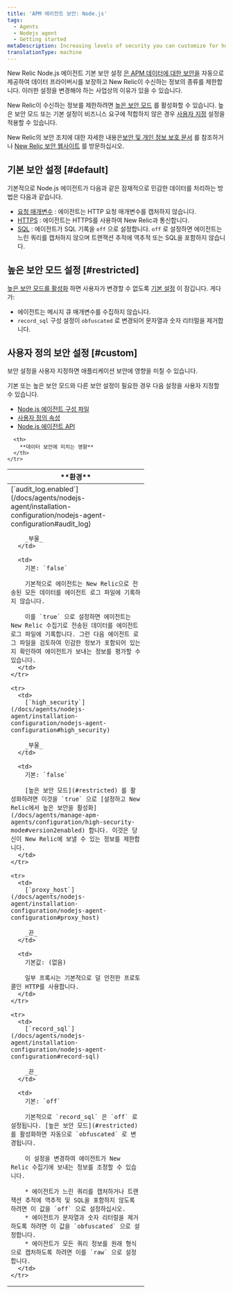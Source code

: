 ```yaml
---
title: 'APM 에이전트 보안: Node.js'
tags:
  - Agents
  - Nodejs agent
  - Getting started
metaDescription: Increasing levels of security you can customize for how your New Relic Node.js agent sends data to New Relic.
translationType: machine
---
```


New Relic Node.js 에이전트 기본 보안 설정 [은 APM 데이터에 대한 보안을](/docs/using-new-relic/new-relic-security/security/apm-agent-data-security) 자동으로 제공하여 데이터 프라이버시를 보장하고 New Relic이 수신하는 정보의 종류를 제한합니다. 이러한 설정을 변경해야 하는 사업상의 이유가 있을 수 있습니다.

New Relic이 수신하는 정보를 제한하려면 [높은 보안 모드](#restricted) 를 활성화할 수 있습니다. 높은 보안 모드 또는 기본 설정이 비즈니스 요구에 적합하지 않은 경우 [사용자 지정](#custom) 설정을 적용할 수 있습니다.

New Relic의 보안 조치에 대한 자세한 내용은[보안 및 개인 정보 보호 문서](/docs/using-new-relic/new-relic-security/security/security-matters-data-privacy-new-relic) 를 참조하거나 [New Relic 보안 웹사이트](https://newrelic.com/security) 를 방문하십시오.

## 기본 보안 설정 [#default]

기본적으로 Node.js 에이전트가 다음과 같은 잠재적으로 민감한 데이터를 처리하는 방법은 다음과 같습니다.

* [요청 매개변수](/docs/agents/nodejs-agent/installation-configuration/nodejs-agent-configuration#params) : 에이전트는 HTTP 요청 매개변수를 캡처하지 않습니다.
* [HTTPS](/docs/agents/nodejs-agent/installation-configuration/nodejs-agent-configuration#ssl) : 에이전트는 HTTPS를 사용하여 New Relic과 통신합니다.
* [SQL](/docs/agents/nodejs-agent/installation-configuration/nodejs-agent-configuration#record-sql) : 에이전트가 SQL 기록을 `off` 으로 설정합니다. `off` 로 설정하면 에이전트는 느린 쿼리를 캡처하지 않으며 트랜잭션 추적에 역추적 또는 SQL을 포함하지 않습니다.

## 높은 보안 모드 설정 [#restricted]

[높은 보안 모드를 활성화](/docs/agents/nodejs-agent/installation-configuration/nodejs-agent-configuration#high_security) 하면 사용자가 변경할 수 없도록 [기본 설정](#default) 이 잠깁니다. 게다가:

* 에이전트는 메시지 큐 매개변수를 수집하지 않습니다.
* `record_sql` 구성 설정이 `obfuscated` 로 변경되어 문자열과 숫자 리터럴을 제거합니다.

## 사용자 정의 보안 설정 [#custom]

<Callout variant="caution">
  보안 설정을 사용자 지정하면 애플리케이션 보안에 영향을 미칠 수 있습니다.
</Callout>

기본 또는 높은 보안 모드와 다른 보안 설정이 필요한 경우 다음 설정을 사용자 지정할 수 있습니다.

* [Node.js 에이전트 구성 파일](/docs/agents/nodejs-agent/installation-configuration/nodejs-agent-configuration)
* [사용자 정의 속성](/docs/agents/nodejs-agent/api-guides/nodejs-agent-api#add-custom-param)
* [Node.js 에이전트 API](/docs/agents/nodejs-agent/api-guides/guide-using-nodejs-agent-api)

<table>
  <thead>
    <tr>
      <th width="300px">
        **환경**
      </th>

      <th>
        **데이터 보안에 미치는 영향**
      </th>
    </tr>
  </thead>

  <tbody>
    <tr>
      <td>
        [`audit_log.enabled`](/docs/agents/nodejs-agent/installation-configuration/nodejs-agent-configuration#audit_log)

        _부울_
      </td>

      <td>
        기본: `false`

        기본적으로 에이전트는 New Relic으로 전송된 모든 데이터를 에이전트 로그 파일에 기록하지 않습니다.

        이를 `true` 으로 설정하면 에이전트는 New Relic 수집기로 전송된 데이터를 에이전트 로그 파일에 기록합니다. 그런 다음 에이전트 로그 파일을 검토하여 민감한 정보가 포함되어 있는지 확인하여 에이전트가 보내는 정보를 평가할 수 있습니다.
      </td>
    </tr>

    <tr>
      <td>
        [`high_security`](/docs/agents/nodejs-agent/installation-configuration/nodejs-agent-configuration#high_security)

        _부울_
      </td>

      <td>
        기본: `false`

        [높은 보안 모드](#restricted) 를 활성화하려면 이것을 `true` 으로 [설정하고 New Relic에서 높은 보안을 활성화](/docs/agents/manage-apm-agents/configuration/high-security-mode#version2enabled) 합니다. 이것은 당신이 New Relic에 보낼 수 있는 정보를 제한합니다.
      </td>
    </tr>

    <tr>
      <td>
        [`proxy_host`](/docs/agents/nodejs-agent/installation-configuration/nodejs-agent-configuration#proxy_host)

        _끈_
      </td>

      <td>
        기본값: (없음)

        일부 프록시는 기본적으로 덜 안전한 프로토콜인 HTTP를 사용합니다.
      </td>
    </tr>

    <tr>
      <td>
        [`record_sql`](/docs/agents/nodejs-agent/installation-configuration/nodejs-agent-configuration#record-sql)

        _끈_
      </td>

      <td>
        기본: `off`

        기본적으로 `record_sql` 은 `off` 로 설정됩니다. [높은 보안 모드](#restricted) 를 활성화하면 자동으로 `obfuscated` 로 변경됩니다.

        이 설정을 변경하여 에이전트가 New Relic 수집기에 보내는 정보를 조정할 수 있습니다.

        * 에이전트가 느린 쿼리를 캡처하거나 트랜잭션 추적에 역추적 및 SQL을 포함하지 않도록 하려면 이 값을 `off` 으로 설정하십시오.
        * 에이전트가 문자열과 숫자 리터럴을 제거하도록 하려면 이 값을 `obfuscated` 으로 설정합니다.
        * 에이전트가 모든 쿼리 정보를 원래 형식으로 캡처하도록 하려면 이를 `raw` 으로 설정합니다.
      </td>
    </tr>
  </tbody>
</table>